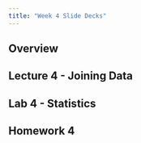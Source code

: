 ```yaml
---
title: "Week 4 Slide Decks"
---
```


## Overview



## Lecture 4 - Joining Data



## Lab 4 - Statistics



## Homework 4


